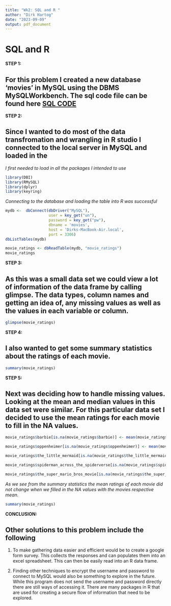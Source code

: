```yaml
---
title: "Wk2: SQL and R "
author: "Dirk Hartog"
date: "2023-09-09"
output: pdf_document
---
```


# SQL and R

**STEP 1:** 

## For this problem I created a new database 'movies' in MySQL using the DBMS MySQLWorkbench. The sql code file can be found here **[SQL  CODE](https://github.com/D-hartog/DATA607/blob/a72d46a33f4189ed391c2a05806e0fafadc5fe6d/wk2_sql_script.sql)**

**STEP 2:** 

## Since I wanted to do most of the data transfromation and wrangling in R studio I connected to the local server in MySQL and loaded in the 

*I first needed to load in all the packages I intended to use*
```r
library(DBI)
library(RMySQL)
library(dplyr)
library(keyring)
```

*Connecting to the database and loading the table into R was successful*
```r

mydb <-  dbConnect(dbDriver("MySQL"), 
                   user = key_get("un"), 
                   password = key_get("pw"), 
                   dbname = 'movies', 
                   host = 'Dirks-MacBook-Air.local', 
                   port = 3306)
dbListTables(mydb)

movie_ratings <- dbReadTable(mydb, "movie_ratings")
movie_ratings
```

**STEP 3:** 

## As this was a small data set we could view a lot of information of the data frame by calling glimpse. The data types, column names and getting an idea of, any missing values as well as the values in each variable or column. 

```r
glimpse(movie_ratings)
```
**STEP 4:** 

## I also wanted to get some summary statistics about the ratings of each movie. 

```r
summary(movie_ratings)
```

**STEP 5:** 

## Next was deciding how to handle missing values. Looking at the mean and median values in this data set were similar. For this particular data set I decided to use the mean ratings for each movie to fill in the NA values. 

```r
movie_ratings$barbie[is.na(movie_ratings$barbie)] <- mean(movie_ratings$barbie, na.rm = TRUE)

movie_ratings$oppenheimer[is.na(movie_ratings$oppenheimer)] <- mean(movie_ratings$oppenheimer, na.rm = TRUE)

movie_ratings$the_little_mermaid[is.na(movie_ratings$the_little_mermaid)] <- mean(movie_ratings$the_little_mermaid, na.rm = TRUE)

movie_ratings$spiderman_across_the_spiderverse[is.na(movie_ratings$spiderman_across_the_spiderverse)] <- mean(movie_ratings$spiderman_across_the_spiderverse, na.rm = TRUE)

movie_ratings$the_super_mario_bros_movie[is.na(movie_ratings$the_super_mario_bros_movie)] <- mean(movie_ratings$the_super_mario_bros_movie, na.rm = TRUE)

```

*As we see from the summary statistics the mean ratings of each movie did not change when we filled in the NA values with the movies respective mean.* 

```r
summary(movie_ratings)
```

**CONCLUSION:** 

## Other solutions to this problem include the following

1. To make gathering data easier and efficient would be to create a google form survey. This collects the responses and can populates them into an excel spreadsheet. This can then be easily read into an R data frame.

2. Finding other techniques to encrypt the username and password to connect to MySQL would also be something to explore in the future. While this program does not send the username and password directly there are still ways of accessing it. There are many packages in R that are used for creating a secure flow of information that need to be explored. 


